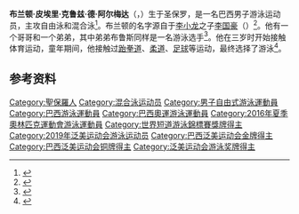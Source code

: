 {{bots|deny=InternetArchiveBot}}
{{NoteTA|G1=Aquatics}}
{{Infobox swimmer
| name = 布兰顿·阿尔梅达
| image = 
| imagesize = 
| caption = 
| fullname = 布兰顿·皮埃里·克鲁兹·德·阿尔梅达
| nicknames = 
| nationality = {{BRA}}
| strokes = [[混合泳|混合泳]]、[[自由泳|自由泳]]
| club = 
| collegeteam = [[南卡羅來納大學|南卡羅來納大學]]
| birth_date = {{birth date and age|mf=yes|1997|3|16}}
| birth_place = {{BRA}}[[圣保罗州|圣保罗州]][[聖保羅_(巴西)|圣保罗]]
| death_date =
| death_place =
| height = {{convert|1.86|m|ftin|abbr=no}}
| weight = {{convert|73|kg|lb|abbr=on}}
| medaltemplates=
{{MedalSport|男子[[游泳|游泳]]}}
{{MedalCountry|{{BRA}}}}
{{MedalCompetition|[[世界短池游泳锦标赛|世界短池游泳锦标赛]]}}
{{MedalBronze|[[2018年世界短道游泳錦標賽|2018 杭州]]|400米个人混合泳}}
{{MedalCompetition|[[泛美运动会|泛美运动会]]}}
{{MedalGold|[[2015年泛美运动会|2015 多伦多]]|[[2015年泛美运动会游泳比赛|400米个人混合泳]]}}
{{MedalBronze|2015 多伦多|1500米自由泳}}
{{MedalBronze|[[2019年泛美运动会|2019 利马]]|[[2019年泛美运动会游泳比赛|400米个人混合泳]]}}
{{MedalCompetition|南美洲游泳锦标赛}}
{{MedalGold|2016 亞松森|400米个人混合泳}}
{{MedalGold|2016 亞松森|4×200米自由泳接力}}
{{MedalCompetition|[[世界军人运动会|世界军人运动会]]}}
{{MedalSilver|[[2019年世界军人运动会|2019 武汉]]|4×100米混合泳接力}}
{{MedalCompetition|[[世界青年游泳锦标赛|世界青年游泳锦标赛]]}}
{{MedalGold|[[2015年世界青年游泳锦标赛|2015 新加坡]]|1500米自由泳}}
{{MedalSilver|2015 新加坡|400米个人混合泳}}
}}

'''布兰顿·皮埃里·克鲁兹·德·阿尔梅达'''（{{lang-pt|Brandonn Pierry Cruz de Almeida}}，{{bd|1997年|3月16日||}}）生于圣保罗，是一名巴西男子游泳运动员，主攻自由泳和混合泳<ref>{{cite web|url=https://sportv.globo.com/site/blogs/blog-do-coach/post/2019/11/04/novos-velhos-tempos-para-brandonn-almeida.ghtml|script-title=pt:Novos velhos tempos para Brandonn Almeida|publisher=SporTV|date=2019-11-04|accessdate=2020-08-25|archiveurl=https://archive.is/r3UNN|archivedate=2020-08-25}}</ref>。布兰顿的名字源自于[[李小龙|李小龙]]之子[[李國豪_(演員)|李国豪]]（{{lang|en|Brandon Lee}}）<ref>{{cite web|script-title=pt:Com nome de lutador, Brandonn se firma como destaque na natação|publisher=Globoesporte|date=2015-04-08|url=http://globoesporte.globo.com/natacao/noticia/2015/04/com-nome-de-lutador-brandonn-se-firma-como-destaque-na-natacao.html|accessdate=2015-07-25|archiveurl=https://web.archive.org/web/20150415030148/http://globoesporte.globo.com/natacao/noticia/2015/04/com-nome-de-lutador-brandonn-se-firma-como-destaque-na-natacao.html|archivedate=2015-04-15}}</ref>。他有一个哥哥和一个弟弟，其中弟弟布鲁斯同样是一名游泳选手<ref>{{cite web|url=https://oglobo.globo.com/esportes/brandonn-almeida-sonha-conhecer-idolo-phelps-em-sua-primeira-olimpiada-19306023|script-title=pt:Brandonn Almeida sonha conhecer o ídolo Phelps em sua primeira Olimpíada|publisher=O Globo|date=2016-05-15|accessdate=2020-08-25|archiveurl=https://archive.is/B1yzE|archivedate=2020-08-25}}</ref>。他在三岁时开始接触体育运动，童年期间，他接触过[[跆拳道|跆拳道]]、[[柔道|柔道]]、[[足球|足球]]等运动，最终选择了游泳<ref>{{cite web|url=http://www.olimpiadatododia.com.br/toquio-2020/224382-brandonn-almeida-adiamento-coronavirus-psicologico/|script-title=pt:Brandonn apoia adiamento, mas destaca fator psicológico|publisher={{lang|pt|Olimpíada Todo Dia}}|date=2020-03-26|accessdate=2020-08-25|archiveurl=https://archive.is/zLZhx|archivedate=2020-08-25}}</ref>。

==参考资料==
{{Reflist}}
{{DEFAULTSORT:Almeida, Brandonn}}
[[Category:聖保羅人|Category:聖保羅人]]
[[Category:混合泳运动员|Category:混合泳运动员]]
[[Category:男子自由式游泳運動員|Category:男子自由式游泳運動員]]
[[Category:巴西游泳運動員|Category:巴西游泳運動員]]
[[Category:巴西奧運游泳運動員|Category:巴西奧運游泳運動員]]
[[Category:2016年夏季奧林匹克運動會游泳運動員|Category:2016年夏季奧林匹克運動會游泳運動員]]
[[Category:世界短道游泳錦標賽獎牌得主|Category:世界短道游泳錦標賽獎牌得主]]
[[Category:2019年泛美运动会游泳运动员|Category:2019年泛美运动会游泳运动员]]
[[Category:巴西泛美运动会金牌得主|Category:巴西泛美运动会金牌得主]]
[[Category:巴西泛美运动会铜牌得主|Category:巴西泛美运动会铜牌得主]]
[[Category:泛美运动会游泳奖牌得主|Category:泛美运动会游泳奖牌得主]]